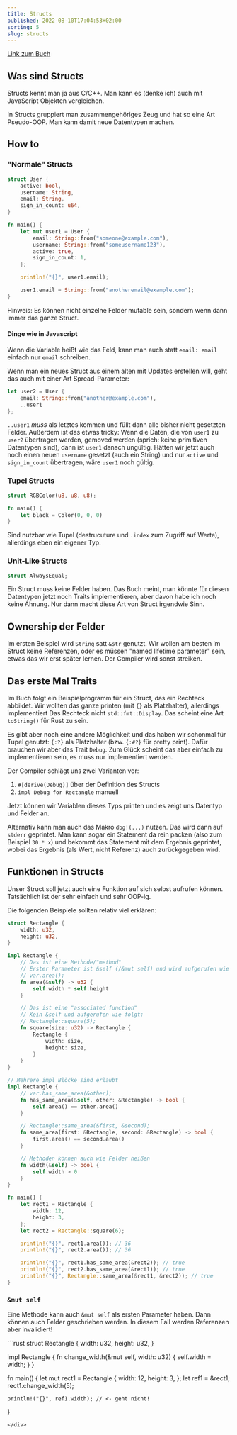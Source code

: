 ```yaml
---
title: Structs
published: 2022-08-10T17:04:53+02:00
sorting: 5
slug: structs
---
```


[Link zum Buch](https://doc.rust-lang.org/book/ch05-00-structs.html)

## Was sind Structs

Structs kennt man ja aus C/C++.
Man kann es (denke ich) auch mit JavaScript Objekten vergleichen.

In Structs gruppiert man zusammengehöriges Zeug und hat so eine Art Pseudo-OOP.
Man kann damit neue Datentypen machen.

## How to 

### "Normale" Structs

```rust
struct User {
    active: bool,
    username: String,
    email: String,
    sign_in_count: u64,
}

fn main() {
    let mut user1 = User {
        email: String::from("someone@example.com"),
        username: String::from("someusername123"),
        active: true,
        sign_in_count: 1,
    };

    println!("{}", user1.email);

    user1.email = String::from("anotheremail@example.com");
}
```

Hinweis: Es können nicht einzelne Felder mutable sein, sondern wenn dann immer das ganze Struct.

#### Dinge wie in Javascript
Wenn die Variable heißt wie das Feld, kann man auch statt `email: email` einfach nur `email` schreiben.

Wenn man ein neues Struct aus einem alten mit Updates erstellen will, geht das auch mit einer Art Spread-Parameter:

```rust
let user2 = User {
    email: String::from("another@example.com"),
    ..user1
};
```

`..user1` *muss* als letztes kommen und füllt dann alle bisher nicht gesetzten Felder.
Außerdem ist das etwas tricky: 
Wenn die Daten, die von `user1` zu `user2` übertragen werden, gemoved werden (sprich: keine primitiven Datentypen sind), dann ist `user1` danach ungültig.
Hätten wir jetzt auch noch einen neuen `username` gesetzt (auch ein String) und nur `active` und `sign_in_count` übertragen, wäre `user1` noch gültig.

### Tupel Structs

```rust
struct RGBColor(u8, u8, u8);

fn main() {
    let black = Color(0, 0, 0)
}
```

Sind nutzbar wie Tupel (destrucuture und `.index` zum Zugriff auf Werte), allerdings eben ein eigener Typ.

### Unit-Like Structs

```rust
struct AlwaysEqual;
```

Ein Struct muss keine Felder haben. 
Das Buch meint, man könnte für diesen Datentypen jetzt noch Traits implementieren, aber davon habe ich noch keine Ahnung.
Nur dann macht diese Art von Struct irgendwie Sinn.

## Ownership der Felder

Im ersten Beispiel wird `String` satt `&str` genutzt.
Wir wollen am besten im Struct keine Referenzen, oder es müssen "named lifetime parameter" sein, etwas das wir erst später lernen.
Der Compiler wird sonst streiken.

## Das erste Mal Traits

Im Buch folgt ein Beispielprogramm für ein Struct, das ein Rechteck abbildet.
Wir wollten das ganze printen (mit `{}` als Platzhalter), allerdings implementiert Das Rechteck nicht `std::fmt::Display`.
Das scheint eine Art `toString()` für Rust zu sein.

Es gibt aber noch eine andere Möglichkeit und das haben wir schonmal für Tupel genutzt:
`{:?}` als Platzhalter (bzw. `{:#?}` für pretty print).
Dafür brauchen wir aber das Trait `Debug`.
Zum Glück scheint das aber einfach zu implementieren sein, es muss nur implementiert werden.

Der Compiler schlägt uns zwei Varianten vor: 

1. `#[derive(Debug)]` über der Definition des Structs
2. `impl Debug for Rectangle` manuell

Jetzt können wir Variablen dieses Typs printen und es zeigt uns Datentyp und Felder an.

Alternativ kann man auch das Makro `dbg!(...)` nutzen.
Das wird dann auf `stderr` geprintet.
Man kann sogar ein Statement da rein packen (also zum Beispiel `30 * x`) und bekommt das Statement mit dem Ergebnis geprintet, wobei das Ergebnis (als Wert, nicht Referenz) auch zurückgegeben wird.

## Funktionen in Structs

Unser Struct soll jetzt auch eine Funktion auf sich selbst aufrufen können.
Tatsächlich ist der sehr einfach und sehr OOP-ig.

Die folgenden Beispiele sollten relativ viel erklären:

```rust
struct Rectangle {
    width: u32,
    height: u32,
}

impl Rectangle {
    // Das ist eine Methode/"method"
    // Erster Parameter ist &self (/&mut self) und wird aufgerufen wie folgt:
    // var.area();
    fn area(&self) -> u32 {
        self.width * self.height
    }

    // Das ist eine "associated function"
    // Kein &self und aufgerufen wie folgt:
    // Rectangle::square(5);
    fn square(size: u32) -> Rectangle {
        Rectangle {
            width: size,
            height: size,
        }
    }
}

// Mehrere impl Blöcke sind erlaubt
impl Rectangle {
    // var.has_same_area(&other);
    fn has_same_area(&self, other: &Rectangle) -> bool {
        self.area() == other.area()
    }

    // Rectangle::same_area(&first, &second);
    fn same_area(first: &Rectangle, second: &Rectangle) -> bool {
        first.area() == second.area()
    }

    // Methoden können auch wie Felder heißen
    fn width(&self) -> bool {
        self.width > 0
    }
}

fn main() {
    let rect1 = Rectangle {
        width: 12,
        height: 3,
    };
    let rect2 = Rectangle::square(6);

    println!("{}", rect1.area()); // 36
    println!("{}", rect2.area()); // 36

    println!("{}", rect1.has_same_area(&rect2)); // true
    println!("{}", rect2.has_same_area(&rect1)); // true
    println!("{}", Rectangle::same_area(&rect1, &rect2)); // true
}
```

### `&mut self`

Eine Methode kann auch `&mut self` als ersten Parameter haben.
Dann können auch Felder geschrieben werden. In diesem Fall werden Referenzen aber invalidiert!

<div class="notCompiling">
```rust
struct Rectangle {
    width: u32,
    height: u32,
}

impl Rectangle {
    fn change_width(&mut self, width: u32) {
        self.width = width;
    }
}

fn main() {
    let mut rect1 = Rectangle {
        width: 12,
        height: 3,
    };
    let ref1 = &rect1;
    rect1.change_width(5); 

    println!("{}", ref1.width); // <- geht nicht!
}
```
</div>
